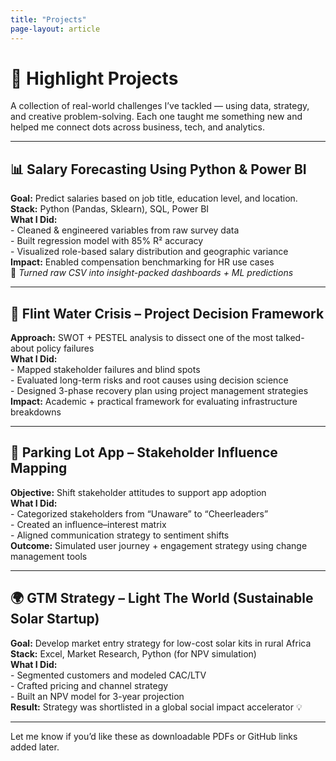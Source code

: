 ```yaml
---
title: "Projects"
page-layout: article
---
```


# 🧠 Highlight Projects

A collection of real-world challenges I’ve tackled — using data, strategy, and creative problem-solving. Each one taught me something new and helped me connect dots across business, tech, and analytics.

---

## 📊 Salary Forecasting Using Python & Power BI

**Goal:** Predict salaries based on job title, education level, and location.  
**Stack:** Python (Pandas, Sklearn), SQL, Power BI  
**What I Did:**  
- Cleaned & engineered variables from raw survey data  
- Built regression model with 85% R² accuracy  
- Visualized role-based salary distribution and geographic variance  
**Impact:** Enabled compensation benchmarking for HR use cases  
🎯 *Turned raw CSV into insight-packed dashboards + ML predictions*

---

## 🧪 Flint Water Crisis – Project Decision Framework

**Approach:** SWOT + PESTEL analysis to dissect one of the most talked-about policy failures  
**What I Did:**  
- Mapped stakeholder failures and blind spots  
- Evaluated long-term risks and root causes using decision science  
- Designed 3-phase recovery plan using project management strategies  
**Impact:** Academic + practical framework for evaluating infrastructure breakdowns

---

## 🚗 Parking Lot App – Stakeholder Influence Mapping

**Objective:** Shift stakeholder attitudes to support app adoption  
**What I Did:**  
- Categorized stakeholders from “Unaware” to “Cheerleaders”  
- Created an influence–interest matrix  
- Aligned communication strategy to sentiment shifts  
**Outcome:** Simulated user journey + engagement strategy using change management tools

---

## 🌍 GTM Strategy – Light The World (Sustainable Solar Startup)

**Goal:** Develop market entry strategy for low-cost solar kits in rural Africa  
**Stack:** Excel, Market Research, Python (for NPV simulation)  
**What I Did:**  
- Segmented customers and modeled CAC/LTV  
- Crafted pricing and channel strategy  
- Built an NPV model for 3-year projection  
**Result:** Strategy was shortlisted in a global social impact accelerator 💡

---

Let me know if you'd like these as downloadable PDFs or GitHub links added later.
